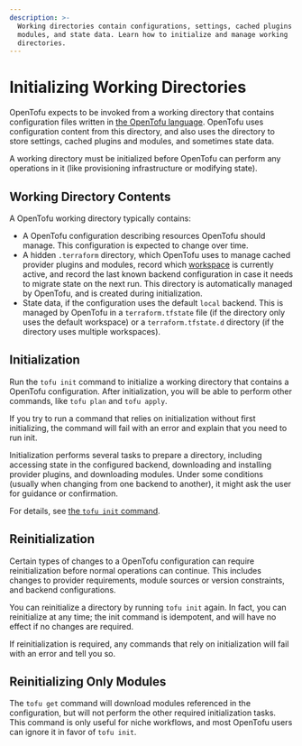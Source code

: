 ```yaml
---
description: >-
  Working directories contain configurations, settings, cached plugins and
  modules, and state data. Learn how to initialize and manage working
  directories.
---
```


# Initializing Working Directories

OpenTofu expects to be invoked from a working directory that contains
configuration files written in
[the OpenTofu language](/docs/language). OpenTofu uses
configuration content from this directory, and also uses the directory to store
settings, cached plugins and modules, and sometimes state data.

A working directory must be initialized before OpenTofu can perform any
operations in it (like provisioning infrastructure or modifying state).

## Working Directory Contents

A OpenTofu working directory typically contains:

- A OpenTofu configuration describing resources OpenTofu should manage. This
  configuration is expected to change over time.
- A hidden `.terraform` directory, which OpenTofu uses to manage cached
  provider plugins and modules, record which
  [workspace](/docs/cli/workspaces) is currently active, and
  record the last known backend configuration in case it needs to migrate state
  on the next run. This directory is automatically managed by OpenTofu, and is
  created during initialization.
- State data, if the configuration uses the default `local` backend. This is
  managed by OpenTofu in a `terraform.tfstate` file (if the directory only uses
  the default workspace) or a `terraform.tfstate.d` directory (if the directory
  uses multiple workspaces).

## Initialization

Run the `tofu init` command to initialize a working directory that contains
a OpenTofu configuration. After initialization, you will be able to perform
other commands, like `tofu plan` and `tofu apply`.

If you try to run a command that relies on initialization without first
initializing, the command will fail with an error and explain that you need to
run init.

Initialization performs several tasks to prepare a directory, including
accessing state in the configured backend, downloading and installing provider
plugins, and downloading modules. Under some conditions (usually when changing
from one backend to another), it might ask the user for guidance or
confirmation.

For details, see [the `tofu init` command](/docs/cli/commands/init).

## Reinitialization

Certain types of changes to a OpenTofu configuration can require
reinitialization before normal operations can continue. This includes changes to
provider requirements, module sources or version constraints, and backend
configurations.

You can reinitialize a directory by running `tofu init` again. In fact, you
can reinitialize at any time; the init command is idempotent, and will have no
effect if no changes are required.

If reinitialization is required, any commands that rely on initialization will
fail with an error and tell you so.

## Reinitializing Only Modules

The `tofu get` command will download modules referenced in the
configuration, but will not perform the other required initialization tasks.
This command is only useful for niche workflows, and most OpenTofu users can
ignore it in favor of `tofu init`.
